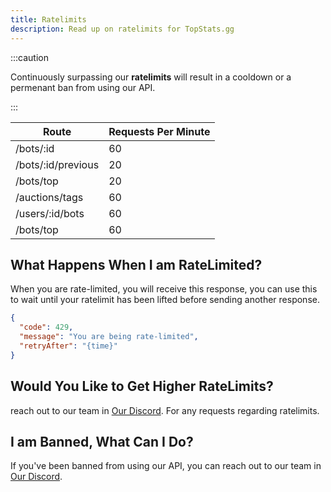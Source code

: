 ```yaml
---
title: Ratelimits
description: Read up on ratelimits for TopStats.gg
---
```



:::caution

Continuously surpassing our **ratelimits** will result in a cooldown or a permenant ban from using our API.

:::

| Route              | Requests Per Minute |
|--------------------|---------------------|
| /bots/:id          | 60                  |
| /bots/:id/previous | 20                  |
| /bots/top          | 20                  |
| /auctions/tags     | 60                  |
| /users/:id/bots    | 60                  |
| /bots/top          | 60                  |


## What Happens When I am RateLimited?
When you are rate-limited, you will receive this response, you can use this to wait until your ratelimit has been lifted before sending another response.
```json
{
  "code": 429,
  "message": "You are being rate-limited",
  "retryAfter": "{time}"
}
```

## Would You Like to Get Higher RateLimits?
reach out to our team in [Our Discord](https://discord.com/invite/jjEauJXuZc). For any requests regarding ratelimits.

## I am Banned, What Can I Do?
If you've been banned from using our API, you can reach out to our team in [Our Discord](https://discord.com/invite/jjEauJXuZc).

